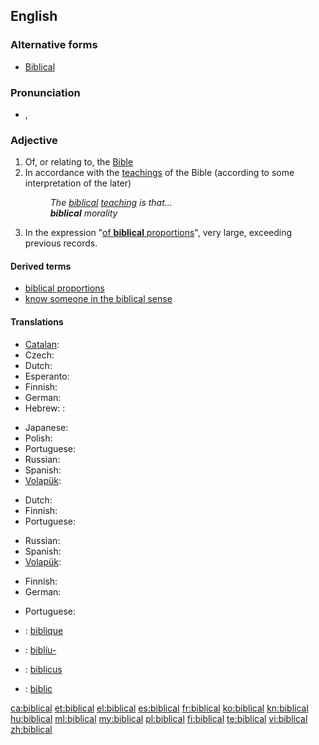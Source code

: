 ==English==

===Alternative forms===
* [[Biblical]]

===Pronunciation===
* {{IPA|/ˈbɪblɪkəl/}}, {{X-SAMPA|/"bIblIk@l/}}

===Adjective===
{{en-adj}}

# Of, or relating to, the [[Bible]]
# In accordance with the [[teaching]]s of the Bible (according to some interpretation of the later)
#: ''The [[biblical]] [[teaching]] is that...''
#: '''''biblical''' morality''
# In the expression "[[of biblical proportions|of '''biblical''' proportions]]", very large, exceeding previous records.

====Derived terms====
* [[biblical proportions]]
* [[know someone in the biblical sense]]

====Translations====
{{trans-top|of, or relating to, the Bible}}
* [[Catalan]]: {{t+|ca|bíblic}}
* Czech: {{t+|cs|biblický}}
* Dutch: {{t+|nl|bijbels}}
* Esperanto: {{t-|eo|biblia}}
* Finnish: {{t+|fi|raamatullinen}}
* German: {{t+|de|biblisch}}
* Hebrew: : {{t-|he|מקראי|tr=miqrai}}
{{trans-mid}}
* Japanese: {{t-|ja|聖書|alt=聖書の|tr=せいしょの, seisho no}}
* Polish: {{t+|pl|biblijny|m}}
* Portuguese: {{t+|pt|bíblico}}
* Russian: {{t+|ru|библейский|tr=bibl'éjskij}}
* Spanish: {{t+|es|bíblico}}
* [[Volapük]]: {{t+|vo|bibik}}
{{trans-bottom}}

{{trans-top|in accordance with the teachings of the Bible}}
* Dutch: {{t+|nl|bijbels}}
* Finnish: {{t+|fi|raamatullinen}}
* Portuguese: {{t+|pt|bíblico}}
{{trans-mid}}
* Russian: {{t+|ru|библейский|tr=bibl'éjskij}}
* Spanish: {{t+|es|bíblico}}
* [[Volapük]]: {{t+|vo|bibik}}
{{trans-bottom}}

{{trans-top|exceeding previous records}}
* Finnish: {{t+|fi|raamatullinen}}
* German: {{t+|de|biblisch}}
{{trans-mid}}
* Portuguese: {{t+|pt|bíblico}}
{{trans-bottom}}

{{checktrans-top}}
* {{ttbc|fr}}: [[biblique]]
{{trans-mid}}
* {{ttbc|is}}: [[biblía|biblíu-]]
* {{ttbc|la}}: [[biblicus]]
* {{ttbc|ro}}: [[biblic]]
{{trans-bottom}}

[[ca:biblical]]
[[et:biblical]]
[[el:biblical]]
[[es:biblical]]
[[fr:biblical]]
[[ko:biblical]]
[[kn:biblical]]
[[hu:biblical]]
[[ml:biblical]]
[[my:biblical]]
[[pl:biblical]]
[[fi:biblical]]
[[te:biblical]]
[[vi:biblical]]
[[zh:biblical]]